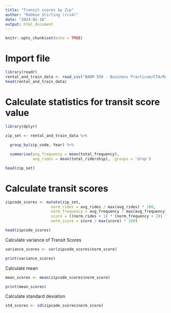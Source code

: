 ```yaml
---
title: "Transit scores by Zip"
author: "Robbie Stirling (rcs4)"
date: "2024-02-18"
output: html_document
---
```


```r
knitr::opts_chunk$set(echo = TRUE)
```
# Import file
```r
library(readr)
rental_and_train_data <- read_csv("BADM 550 - Business Practicum/CTA/Rental Data/rental_and_train_data.csv")
head(rental_and_train_data)
```

# Calculate statistics for transit score value
```r
library(dplyr)

zip_set <- rental_and_train_data %>%
  
  group_by(zip_code, Year) %>%

  summarise(avg_frequency = mean(total_frequency),
            avg_rides = mean(total_ridership), .groups = 'drop')

head(zip_set)
```

# Calculate transit scores
```r
zipcode_scores <- mutate(zip_set, 
                    norm_rides = avg_rides / max(avg_rides) * 100, 
                    norm_frequency = avg_frequency / max(avg_frequency) * 100, 
                    score = ((norm_rides + 1) * (norm_frequency + 1)) ^ (1/3), 
                    norm_score = score / max(score) * 100)

head(zipcode_scores)
```

Calculate variance of Transit Scores
```r
variance_scores <- var(zipcode_scores$norm_score)

print(variance_scores)
```

Calculate mean
```r
mean_scores <- mean(zipcode_scores$norm_score)

print(mean_scores)
```

Calculate standard deviation
```r
std_scores <- sd(zipcode_scores$norm_score)
```